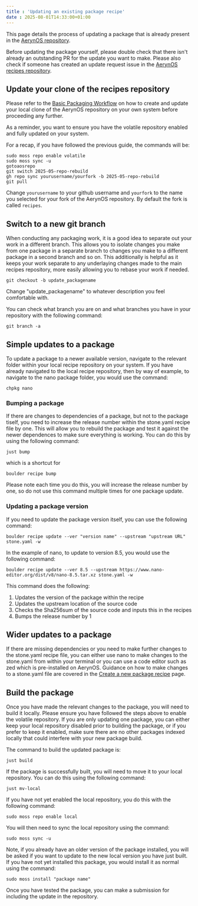 ```yaml
---
title : 'Updating an existing package recipe'
date : 2025-08-01T14:33:00+01:00
---
```


This page details the process of updating a package that is already present in the [AerynOS repository](https://github.com/AerynOS/recipes).

Before updating the package yourself, please double check that there isn't already an outstanding PR for the update you want to make. Please also check if someone has created an update request issue in the [AerynOS recipes repository](https://github.com/AerynOS/recipes).

## Update your clone of the recipes repository
Please refer to the [Basic Packaging Workflow](https://aerynos.dev/packaging/workflow/basic-workflow/) on how to create and update your local clone of the AerynOS repository on your own system before proceeding any further.

As a reminder, you want to ensure you have the volatile repository enabled and fully updated on your system.

For a recap, if you have followed the previous guide, the commands will be:

```
sudo moss repo enable volatile
sudo moss sync -u
gotoaosrepo
git switch 2025-05-repo-rebuild
gh repo sync yourusername/yourfork -b 2025-05-repo-rebuild
git pull
```

Change `yourusername` to your github username and `yourfork` to the name you selected for your fork of the AerynOS repository. By default the fork is called `recipes`.

## Switch to a new git branch

When conducting any packaging work, it is a good idea to separate out your work in a different branch. This allows you to isolate changes you make from one package in a separate branch to changes you make to a different package in a second branch and so on. This additionally is helpful as it keeps your work separate to any underlaying changes made to the main recipes repository, more easily allowing you to rebase your work if needed.

```
git checkout -b update_packagename
```

Change "update_packagename" to whatever description you feel comfortable with.

You can check what branch you are on and what branches you have in your repository with the following command:

```
git branch -a
```

## Simple updates to a package

To update a package to a newer available version, navigate to the relevant folder within your local recipe repository on your system. If you have already navigated to the local recipe repository, then by way of example, to navigate to the nano package folder, you would use the command:

```
chpkg nano
```

### Bumping a package

If there are changes to dependencies of a package, but not to the package tiself, you need to increase the release number within the stone.yaml recipe file by one. This will allow you to rebuild the package and test it against the newer dependences to make sure everything is working. You can do this by using the following command:

```
just bump
```

which is a shortcut for

```
boulder recipe bump
```

Please note each time you do this, you will increase the release number by one, so do not use this command multiple times for one package update.

### Updating a package version

If you need to update the package version itself, you can use the following command:

```
boulder recipe update --ver "version name" --upstream "upstream URL" stone.yaml -w
```

In the example of nano, to update to version 8.5, you would use the following command:

```
boulder recipe update --ver 8.5 --upstream https://www.nano-editor.org/dist/v8/nano-8.5.tar.xz stone.yaml -w
```

This command does the following:

1) Updates the version of the package within the recipe
2) Updates the upstream location of the source code
3) Checks the Sha256sum of the source code and inputs this in the recipes
4) Bumps the release number by 1

## Wider updates to a package

If there are missing dependencies or you need to make further changes to the stone.yaml recipe file, you can either use nano to make changes to the stone.yaml from within your terminal or you can use a code editor such as zed which is pre-installed on AerynOS. Guidance on how to make changes to a stone.yaml file are covered in the [Create a new package recipe](https://aerynos.dev/packaging/workflow/creating-a-new-recipe/) page.

## Build the package

Once you have made the relevant changes to the package, you will need to build it locally. Please ensure you have followed the steps above to enable the volatile repository. If you are only updating one package, you can either keep your local repository disabled prior to building the package, or if you prefer to keep it enabled, make sure there are no other packages indexed locally that could interfere with your new package build.

The command to build the updated package is:

```
just build
```

If the package is successfully built, you will need to move it to your local repository. You can do this using the following command:

```
just mv-local
```

If you have not yet enabled the local repository, you do this with the following command:

```
sudo moss repo enable local
```

You will then need to sync the local repository using the command:

```
sudo moss sync -u
```

Note, if you already have an older version of the package installed, you will be asked if you want to update to the new local version you have just built. If you have not yet installed this package, you would install it as normal using the command:

```
sudo moss install "package name"
```

Once you have tested the package, you can make a submission for including the update in the repository.
